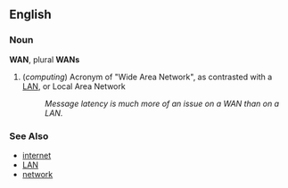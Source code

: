 ==English==

===Noun===

'''WAN''', plural '''WANs'''

<!-- WAN is pronounced with a short "a" to rhyme with LAN (and I need to sit down and at least learn SAMPA one of these days) -->
#(''computing'') Acronym of "Wide Area Network", as contrasted with a [[LAN]], or Local Area Network
#: ''Message latency is much more of an issue on a WAN than on a LAN.''

===See Also===
* [[internet]]
* [[LAN]]
* [[network]]